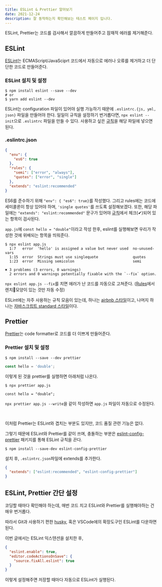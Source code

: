 ```yaml
---
title: ESLint & Prettier 알아보기
date: 2021-12-24
description: 잘 동작하는지 확인해보는 테스트 페이지 입니다.
---
```


ESLint, Prettier는 코드를 검사해서 깔끔하게 만들어주고 잠재적 에러를 제거해준다.

## ESLint

[ESLint](https://eslint.org/)는 ECMAScript/JavaSciprt 코드에서 자동으로 에러나 오류를 제거하고 더 단단한 코드로 만들어준다.

### ESLint 설치 및 설정

```shell
$ npm install eslint --save --dev
# or
$ yarn add eslint --dev
```

ESLint는 configuration 파일이 있어야 실행 가능하기 때문에 `.eslintrc.{js, yml, json}` 파일을 만들어야 한다. 일일이 규칙을 설정하기 번거롭다면, `npx eslint --init`으로 `.eslintrc` 파일을 만들 수 있다. 사용하고 싶은 [규칙](https://eslint.org/docs/rules/)을 해당 파일에 넣으면 된다.

### .eslintrc.json

```json
{
  "env": {
    "es6": true
  },
  "rules": {
    "semi": ["error", "always"],
    "quotes": ["error", "single"]
  },
  "extends": "eslint:recommended"
}
```

ES6를 준수하기 위해 `"env": { "es6": true}`를 작성했다. 그리고 rules에는 코드에 세미콜론이 항상 있어야 하며, `'single quotes'`를 쓰도록 설정해보겠다. 또한, 해당 파일에는 `"extends": "eslint:recommended"` 문구가 있어야 [규칙](https://eslint.org/docs/rules/)에서 체크(✔)되어 있는 항목이 검사된다.

`app.js`에 `const hello = "double"`이라고 작성 한후,
eslint를 실행해보면 우리가 작성한 것에 위배되는 항목을 띄워준다.

```shell
$ npx eslint app.js
  1:7   error  'hello' is assigned a value but never used  no-unused-vars
  1:15  error  Strings must use singlequote                quotes
  1:23  error  Missing semicolon                           semi

✖ 3 problems (3 errors, 0 warnings)
  2 errors and 0 warnings potentially fixable with the `--fix` option.
```

`npx eslint app.js --fix`를 치면 에러가 난 코드를 자동으로 고쳐준다. ([Rules](https://eslint.org/docs/rules/)에서 렌치🔧모양이 있는 것만 자동 수정)

ESLint에는 자주 사용하는 규칙 모음이 있는데, 하나는 [airbnb 스타일](https://github.com/airbnb/javascript)이고, 나머지 하나는 [자바스크립트 standard 스타일](https://standardjs.com/)이다.

## Prettier

[Prettier](https://prettier.io/)는 code formatter로 코드를 더 이쁘게 만들어준다.

### Prettier 설치 및 설정

```shell
$ npm install --save --dev prettier
```

```js
const hello = 'double';
```

이렇게 된 것을 prettier를 실행하면 아래처럼 나온다.

```shell
$ npx prettier app.js

const hello = "double";
```

`npx prettier app.js --write`을 같이 작성하면 `app.js` 파일이 자동으로 수정된다.

<br />

이처럼 Prettier는 ESLint와 겹치는 부분도 있지만, 코드 품질 관련 기능은 없다.

그렇기 때문에 ESLint와 Prettier를 같이 쓰며, 충돌하는 부분은 [eslint-config-prettier](https://github.com/prettier/eslint-config-prettier) 패키지를 통해 ESLint 규칙을 끈다.

```shell
$ npm install --save-dev eslint-config-prettier
```

설치 후, `.eslintrc.json`파일에 extends를 추가한다.

```json
{
  "extends": ["eslint:recommended", "eslint-config-prettier"]
}
```

## ESLint, Prettier 간단 설정

코딩할 때마다 확인해야 하는데, 매번 코드 치고 ESLint와 Prettier를 실행해야하는 건 매우 번거롭다.

따라서 Git과 사용하기 편한 [husky](https://github.com/typicode/husky), 혹은 VSCode에의 확장도구인 ESLint를 다운하면 된다.

이번 글에서는 ESLint 익스텐션을 설치한 후,

```json
{
  "eslint.enable": true,
  "editor.codeActionsOnSave": {
    "source.fixAll.eslint": true
  }
}
```

이렇게 설정해주면 저장할 때마다 자동으로 ESLint가 실행된다.

<br />
